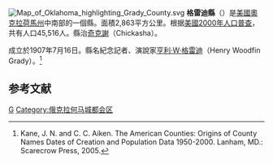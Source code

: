 {{noteTA
|T=zh-hans:格雷迪县 (俄克拉何马州);zh-hk:格雷迪縣 (奧克拉荷馬州);zh-tw:格雷迪郡 (奧克拉荷馬州);
}}

{{Otheruses|格雷迪縣|subject=美國奧克拉荷馬州的一個縣|other=同名的縣}}
[[File:Map_of_Oklahoma_highlighting_Grady_County.svg|right]]
'''格雷迪縣'''（{{lang-en|Grady County}}）是[[美國|美國]][[奧克拉荷馬州|奧克拉荷馬州]]中南部的一個縣。面積2,863平方公里。根据[[美國2000年人口普查|美國2000年人口普查]]，共有人口45,516人。縣治[[奇克謝|奇克謝]]（Chickasha）。

成立於1907年7月16日。縣名紀念記者、演說家[[亨利·W·格雷迪|亨利·W·格雷迪]]（Henry Woodfin Grady）。<ref>Kane, J. N. and C. C. Aiken. The American Counties: Origins of County Names Dates of Creation and Population Data 1950-2000. Lanham, MD.: Scarecrow Press, 2005.</ref>

== 参考文献 ==
{{reflist}}

{{Oklahoma}}

[[Category:俄克拉何马州行政区划|G]]
[[Category:俄克拉何马城都会区|Category:俄克拉何马城都会区]]